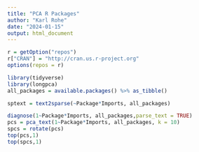 ```yaml
---
title: "PCA R Packages"
author: "Karl Rohe"
date: "2024-01-15"
output: html_document
---
```


```r
r = getOption("repos")
r["CRAN"] = "http://cran.us.r-project.org"
options(repos = r)
```

```r
library(tidyverse)
library(longpca)
all_packages = available.packages() %>% as_tibble()
```

```r
sptext = text2sparse(~Package*Imports, all_packages)
```

```r
diagnose(1~Package*Imports, all_packages,parse_text = TRUE)
pcs = pca_text(1~Package*Imports, all_packages, k = 10)
spcs = rotate(pcs)
top(pcs,1)
top(spcs,1)
```
